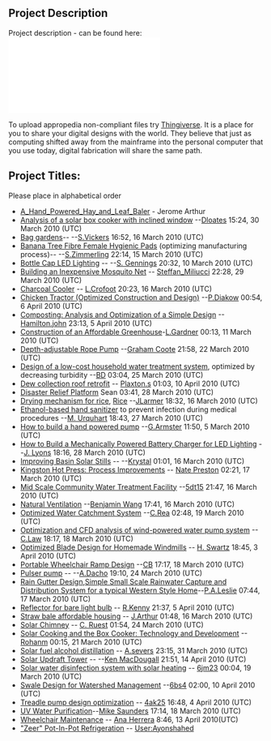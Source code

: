 {{Mech425}}

== '''Project Description'''==

Project description - can be found here: [[File:Mech425-AT.pdf]]

To upload appropedia non-compliant files try [http://www.thingiverse.com/ Thingiverse]. It is a place for you to share your digital designs with the world. They believe that just as computing shifted away from the mainframe into the personal computer that you use today, digital fabrication will share the same path.

=='''Project Titles''':==

Please place in alphabetical order

* [[A_Hand_Powered_Hay_and_Leaf_Baler]] - Jerome Arthur
* [[Analysis of a solar box cooker with inclined window]] --[[User:Dloates|Dloates]] 15:24, 30 March 2010 (UTC)
* [[Bag gardens]]-- --[[User:SVickers|S.Vickers]] 16:52, 16 March 2010 (UTC)
* [[Banana Tree Fibre Female Hygienic Pads]] (optimizing manufacturing process)-- --[[User:Szimmerling|S.Zimmerling]] 22:14, 15 March 2010 (UTC)
* [[Bottle Cap LED Lighting]] -- --[[User:5sg12|S. Gennings]] 20:32, 10 March 2010 (UTC)
* [[Building an Inexpensive Mosquito Net]] -- [[User:Steffan_Miliucci|Steffan_Miliucci]] 22:28, 29 March 2010 (UTC)
* [[Charcoal Cooler]] -- [[User:L.Crofoot|L.Crofoot]] 20:23, 16 March 2010 (UTC)
* [[Chicken Tractor (Optimized Construction and Design)]] --[[User:P.Diakow|P.Diakow]] 00:54, 6 April 2010 (UTC)
* [[Composting: Analysis and Optimization of a Simple Design]] --[[User:Hamilton.john|Hamilton.john]] 23:13, 5 April 2010 (UTC)
* [[Construction of an Affordable Greenhouse]]-[[User:L.Gardner|L.Gardner]] 00:13, 11 March 2010 (UTC)
* [[Depth-adjustable Rope Pump]] --[[User:5gc17|Graham Coote]] 21:58, 22 March 2010 (UTC)
* [[Design of a low-cost household water treatment system]], optimized by decreasing turbidity --[[User:B. Dawney|BD]] 03:04, 25 March 2010 (UTC)
* [[Dew collection roof retrofit]] -- [[User:Plaxton.s|Plaxton.s]] 01:03, 10 April 2010 (UTC)
* [[Disaster Relief Platform]] Sean 03:41, 28 March 2010 (UTC)
* [[Drying mechanism for rice]], [[Rice]] --[[User:JLarmer|JLarmer]] 18:32, 16 March 2010 (UTC)
* [[Ethanol-based hand sanitizer]] to prevent infection during medical procedures --[[User:M. Urquhart|M. Urquhart]] 18:43, 27 March 2010 (UTC)
* [[How to build a hand powered pump]] --[[User:G.Armster|G.Armster]] 11:50, 5 March 2010 (UTC)
* [[How to Build a Mechanically Powered Battery Charger for LED Lighting]] --[[User:J. Lyons|J. Lyons]] 18:16, 28 March 2010 (UTC)
* [[Improving Basin Solar Stills]] -- --[[User:Krystal|Krystal]] 01:01, 16 March 2010 (UTC)
* [[Kingston Hot Press: Process Improvements]] -- [[User:Nate Preston|Nate Preston]] 02:21, 17 March 2010 (UTC)
* [[Mid Scale Community Water Treatment Facility]] --[[User:5dt15|5dt15]] 21:47, 16 March 2010 (UTC) 
* [[Natural Ventilation]] --[[User:Benjamin Wang|Benjamin Wang]] 17:41, 16 March 2010 (UTC)
* [[Optimized Water Catchment System]] --[[User:C.Rea|C.Rea]] 02:48, 19 March 2010 (UTC)
* [[Optimization and CFD analysis of wind-powered water pump system]] --[[User:C.Law|C.Law]] 18:17, 18 March 2010 (UTC)
* [[Optimized Blade Design for Homemade Windmills]] -- [[User:HowardMech425|H. Swartz]] 18:45, 3 April 2010 (UTC)
* [[Portable Wheelchair Ramp Design]] --[[User:CBaechler|CB]] 17:17, 18 March 2010 (UTC)
* [[Pulser pump]] -- --[[User:A.Dacho|A.Dacho]] 19:10, 24 March 2010 (UTC)
* [[Rain Gutter Design]],[[Simple Small Scale Rainwater Capture and Distribution System for a typical Western Style Home]]--[[User:P.A.Leslie|P.A.Leslie]] 07:44, 17 March 2010 (UTC)
* [[Reflector for bare light bulb]] -- [[User:R.Kenny|R.Kenny]] 21:37, 5 April 2010 (UTC)
* [[Straw bale affordable housing]] -- [[User:J.Arthur|J.Arthur]] 01:48, 16 March 2010 (UTC)
* [[Solar Chimney]] -- [[User:Chrisruest|C. Ruest]] 01:54, 24 March 2010 (UTC)
* [[Solar Cooking and the Box Cooker: Technology and Development]] --[[User:Rohanm|Rohanm]] 00:15, 21 March 2010 (UTC)
* [[Solar fuel alcohol distillation]] -- [[User:A.severs|A.severs]] 23:15, 31 March 2010 (UTC)
* [[Solar Updraft Tower]] -- --[[User:Ken MacDougall|Ken MacDougall]] 21:51, 14 April 2010 (UTC)
* [[Solar water disinfection system with solar heating]] -- [[User:6jm23|6jm23]] 00:04, 19 March 2010 (UTC)
* [[Swale Design for Watershed Management]] --[[User:B.Sexton|6bs4]] 02:00, 10 April 2010 (UTC)
* [[Treadle pump design optimization]] -- [[User:4ak25|4ak25]] 16:48, 4 April 2010 (UTC)
* [[UV Water Purification]]--[[User:Mike Saunders|Mike Saunders]] 17:14, 18 March 2010 (UTC)
* [[Wheelchair Maintenance]] -- [[User:5aljh|Ana Herrera]] 8:46, 13 April 2010(UTC)
* [["Zeer" Pot-In-Pot Refrigeration]] -- [[User:Ayonshahed]]